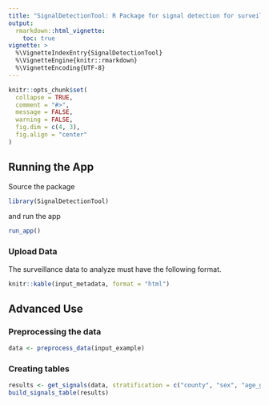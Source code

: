 ```yaml
---
title: "SignalDetectionTool: R Package for signal detection for surveillance data"
output: 
  rmarkdown::html_vignette:
    toc: true
vignette: >
  %\VignetteIndexEntry{SignalDetectionTool}
  %\VignetteEngine{knitr::rmarkdown}
  %\VignetteEncoding{UTF-8}
---
```


```r
knitr::opts_chunk$set(
  collapse = TRUE,
  comment = "#>",
  message = FALSE,
  warning = FALSE,
  fig.dim = c(4, 3),
  fig.align = "center"
)
```


## Running the App 

Source the package

```r
library(SignalDetectionTool)
```

and run the app

```r
run_app()
```

### Upload Data 

The surveillance data to analyze must have the following format. 

```r
knitr::kable(input_metadata, format = "html")
```


## Advanced Use 

### Preprocessing the data

```r
data <- preprocess_data(input_example)
```


### Creating tables 

```r
results <- get_signals(data, stratification = c("county", "sex", "age_group"))
build_signals_table(results)
```



